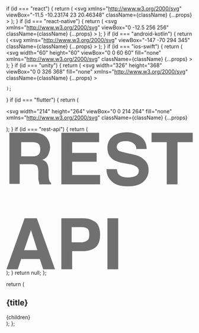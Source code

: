   if (id === "react") {
    return (
      <svg
        xmlns="http://www.w3.org/2000/svg"
        viewBox="-11.5 -10.23174 23 20.46348"
        className={className}
        {...props}
      >
        <title>React Logo</title>
        <circle cx="0" cy="0" r="2.05" fill="#61dafb" />
        <g stroke="#61dafb" strokeWidth="1" fill="none">
          <ellipse rx="11" ry="4.2" />
          <ellipse rx="11" ry="4.2" transform="rotate(60)" />
          <ellipse rx="11" ry="4.2" transform="rotate(120)" />
        </g>
      </svg>
    );
  }
  if (id === "react-native") {
    return (
      <svg
        xmlns="http://www.w3.org/2000/svg"
        viewBox="0 -12.5 256 256"
        className={className}
        {...props}
      >
        <title>React Native Logo</title>
        <path fill="#4e4e4e" d="M121.309004,84.6732585 C123.402504,81.5874152 125.694292,81.1950171 127.553451,81.1950171 C129.41261,81.1950171 132.509843,81.5874152 134.604162,84.6732585 C151.106348,107.339593 178.345607,152.492 198.439108,185.798721 C211.542532,207.519499 221.6069,224.201947 223.671721,226.324944 C231.422996,234.294992 242.053551,229.327949 248.230809,220.287799 C254.312201,211.387762 256.000111,205.138399 256.000111,198.471155 C256.000111,193.930186 167.895315,30.0714244 159.022317,16.4322117 C150.48936,3.31359639 147.710044,0 133.105527,0 L122.176721,0 C107.615631,0 105.511479,3.31359639 96.9777022,16.4322117 C88.1055238,30.0714244 0.0001105152,193.930186 0.0001105152,198.471155 C0.0001105152,205.138399 1.68839227,211.387762 7.76991495,220.287799 C13.9471241,229.327949 24.5775965,234.294992 32.3286259,226.324944 C34.3936934,224.201947 44.4580605,207.519499 57.5616485,185.798721 C77.654822,152.492 104.806818,107.339593 121.309004,84.6732585 Z" />
      </svg>
    );
  }
  if (id === "android-kotlin") {
    return (
      <svg
        xmlns="http://www.w3.org/2000/svg"
        viewBox="-147 -70 294 345"
        className={className}
        {...props}
      >
        <title>Android Kotlin Logo</title>
        <g fill="#a4c639">
          <use stroke="#FFF" strokeWidth="14.4" xlinkHref="#b" />
          <use xlinkHref="#a" transform="scale(-1,1)" />
          <g id="a" stroke="#FFF" strokeWidth="7.2">
            <rect rx="6.5" transform="rotate(29)" height="86" width="13" y="-86" x="14" />
            <rect id="c" rx="24" height="133" width="48" y="41" x="-143" />
            <use y="97" x="85" xlinkHref="#c" />
          </g>
          <g id="b">
            <ellipse cy="41" rx="91" ry="84" />
            <rect rx="22" height="182" width="182" y="20" x="-91" />
          </g>
        </g>
        <g stroke="#FFF" strokeWidth="7.2" fill="#FFF">
          <path d="m-95 44.5h190" />
          <circle cx="-42" r="4" />
          <circle cx="42" r="4" />
        </g>
      </svg>
    );
  }
  if (id === "ios-swift") {
    return (
      <svg
        width="60"
        height="60"
        viewBox="0 0 60 60"
        fill="none"
        xmlns="http://www.w3.org/2000/svg"
        className={className}
        {...props}
      >
        <title>iOS Swift Logo</title>
        <path d="M59.3867 16.4501C59.3832 15.8528 59.3766 15.2558 59.3601 14.6578C59.3253 13.357 59.2484 12.0444 59.0172 10.7575C58.7826 9.4506 58.3991 8.2354 57.7947 7.0482C57.2014 5.8823 56.4258 4.8154 55.5006 3.8902C54.5756 2.965 53.5087 2.1895 52.3423 1.5959C51.1561 0.9922 49.9407 0.6088 48.635 0.3742C47.3474 0.1423 46.0348 0.0659 44.733 0.0307C44.1353 0.0145 43.5382 0.0077 42.9407 0.004C42.2315 0 41.5218 0 40.8128 0H25.0912H18.5781C17.8684 0 17.1595 0 16.4505 0.0041C15.8528 0.0078 15.255 0.0146 14.6582 0.0308C14.3328 0.0396 14.0067 0.051 13.6804 0.0667C12.7016 0.1139 11.7213 0.2004 10.7561 0.3743C9.77684 0.5503 8.84824 0.8099 7.94484 1.1834C7.64374 1.3078 7.34534 1.445 7.04874 1.5959C6.17394 2.0411 5.35494 2.5886 4.61004 3.2248C4.36174 3.4369 4.12164 3.6588 3.89044 3.8901C2.96504 4.8153 2.18944 5.8822 1.59614 7.0481C0.991738 8.2353 0.608738 9.4505 0.373938 10.7574C0.142938 12.0443 0.0661381 13.3569 0.0311381 14.6577C0.0147381 15.2557 0.00783811 15.8527 0.00393811 16.45C-0.000561889 17.1594 3.81111e-05 17.8689 3.81111e-05 18.5781V28.26V40.8125C3.81111e-05 41.5224 -0.000661889 42.2312 0.00393811 42.9411C0.00783811 43.5384 0.0147381 44.1354 0.0311381 44.7324C0.0661381 46.0339 0.142838 47.3468 0.373938 48.6331C0.608738 49.9396 0.991738 51.1559 1.59614 52.3428C2.18944 53.509 2.96504 54.5756 3.89044 55.5004C4.81514 56.426 5.88234 57.2014 7.04884 57.7954C8.23514 58.3992 9.45044 58.7821 10.7564 59.0167C12.0432 59.2483 13.3568 59.3253 14.6583 59.3601C15.2551 59.376 15.8529 59.3831 16.4506 59.3865C17.1596 59.3916 17.8685 59.3909 18.5782 59.3909H40.8128C41.5218 59.3909 42.2315 59.3916 42.9406 59.3865C43.5381 59.3831 44.1352 59.376 44.7329 59.3601C46.0347 59.3253 47.3473 59.2482 48.6349 59.0167C49.9406 58.7821 51.156 58.3991 52.3422 57.7954C53.5086 57.2015 54.5755 56.426 55.5005 55.5004C56.4257 54.5755 57.2014 53.509 57.7946 52.3428C58.399 51.1559 58.7825 49.9397 59.0171 48.6331C59.2483 47.3468 59.3252 46.0339 59.36 44.7324C59.3764 44.1354 59.383 43.5385 59.3866 42.9411C59.3912 42.2312 59.3908 41.5224 59.3908 40.8125V18.5781C59.3909 17.8689 59.3912 17.1594 59.3867 16.4501Z" fill="#F05138" />
        <path d="M47.0605 36.6607C47.0591 36.6589 47.0578 36.6576 47.0563 36.6559C47.122 36.4323 47.1898 36.2101 47.2473 35.9809C49.7123 26.16 43.6962 14.549 33.5157 8.43555C37.977 14.4834 39.9496 21.8088 38.197 28.215C38.0407 28.7864 37.8528 29.3348 37.6451 29.8678C37.4197 29.7197 37.1357 29.5516 36.7543 29.3413C36.7543 29.3413 26.6274 23.0886 15.6515 12.0291C15.3635 11.7388 21.5043 20.8061 28.4734 28.169C25.19 26.3263 16.0396 19.6686 10.2468 14.3667C10.9585 15.5536 11.805 16.6965 12.7355 17.7968C17.573 23.9317 23.8817 31.5012 31.4398 37.3137C26.1294 40.5635 18.6257 40.8162 11.1546 37.3171C9.30673 36.4511 7.56953 35.4062 5.96143 34.219C9.12393 39.2775 13.9946 43.6419 19.9227 46.1898C26.9922 49.2279 34.0223 49.0219 39.2583 46.2396L39.2542 46.2456C39.2781 46.2305 39.3085 46.214 39.3333 46.1987C39.5483 46.0831 39.7617 45.9654 39.9704 45.8411C42.4861 44.5353 47.4551 43.2105 50.1222 48.3999C50.7754 49.6699 52.1634 42.9395 47.0605 36.6607Z" fill="white" />
      </svg>
    );
  }
  if (id === "unity") {
    return (
      <svg
        width="326"
        height="368"
        viewBox="0 0 326 368"
        fill="none"
        xmlns="http://www.w3.org/2000/svg"
        className={className}
        {...props}
      >
        <title>Unity Logo</title>
        <path d="M325.729 258.325V86.6778L177.07 0.854004V66.7544L235.308 100.471C237.607 102.003 237.607 105.069 235.308 105.835L166.342 145.682C164.043 147.214 161.744 146.448 160.212 145.682L91.2463 105.835C88.9475 105.069 88.9475 101.237 91.2463 100.471L149.484 66.7544V0.854004L0.0585938 86.6778V258.325L56.7636 225.375V157.942C56.7636 155.643 59.8287 154.111 61.3613 154.877L130.327 194.724C132.626 196.256 133.392 197.789 133.392 200.088V279.781C133.392 282.08 130.327 283.613 128.794 282.846L70.5567 249.13L13.8517 282.08L162.511 368.67L311.17 282.846L254.465 249.896L196.227 283.613C193.928 285.145 191.629 283.613 191.629 280.547V200.854C191.629 198.555 193.162 196.256 194.695 195.49L263.66 155.643C265.959 154.111 268.258 155.643 268.258 158.708V226.141L325.729 258.325Z" fill="#4C4C4C" />
        <path d="M162.511 368.67L311.17 282.846L254.465 249.896L196.227 283.613C193.928 285.145 191.629 283.613 191.629 280.547V200.854C191.629 198.555 193.162 196.256 194.695 195.49L263.66 155.643C265.959 154.111 268.258 155.643 268.258 158.708V226.141L324.963 259.092V86.6777L162.511 180.931L162.511 368.67Z" fill="black" />
        <path d="M177.07 0.854004V66.7544L235.308 100.471C237.607 102.003 237.607 105.069 235.308 105.835L166.342 145.682C164.043 147.214 161.744 146.448 160.212 145.682L91.2463 105.835C88.9475 105.069 88.9475 101.237 91.2463 100.471L149.484 66.7544V0.854004L0.0585938 86.6778L162.511 180.931L324.963 86.6777L177.07 0.854004Z" fill="#808080" />
        <path d="M129.561 283.613L71.323 249.896L14.618 282.846L163.277 368.67V180.931L0.0585938 86.6778V258.325L56.7636 225.375V157.942C56.7636 155.643 59.8287 154.111 61.3613 154.877L130.327 194.724C132.626 196.256 133.392 197.789 133.392 200.088V279.781C134.158 282.846 131.859 285.145 129.561 283.613Z" fill="#4C4C4C" />
      </svg>

    );

}
if (id === "flutter") {
return (

<svg
  width="214"
  height="264"
  viewBox="0 0 214 264"
  fill="none"
  xmlns="http://www.w3.org/2000/svg"
  className={className}
  {...props}
>
  <title>Flutter Logo</title>
  <path
    d="M132.28 0.0900002L213.95 0L76.9301 136.95L41.2201 172.46L0.590088 131.78L132.28 0.0900002ZM131.52 122.37C132.58 120.97 134.53 121.66 136.01 121.48L213.88 121.5L142.91 192.4L102.07 151.81L131.52 122.37Z"
    fill="#44D1FD"
  />
  <path
    d="M61.3601 192.47L102.07 151.81L142.91 192.4L143.08 192.58L102.08 233.2L61.3601 192.47Z"
    fill="#1FBCFD"
  />
  <path
    d="M102.08 233.2L143.08 192.58L213.91 263.48C187.23 263.54 160.56 263.46 133.89 263.52C132.37 263.86 131.43 262.47 130.46 261.61L102.08 233.2Z"
    fill="#08589C"
  />
</svg>
); }
if (id === "rest-api") {
    return (
      <svg
        width="609"
        height="447"
        viewBox="0 0 609 447"
        fill="none"
        xmlns="http://www.w3.org/2000/svg"
        className={className}
        {...props}
      >
        <title>Rest API Logo</title>
        <path d="M47.2 104.2H80.8C90.4 104.2 96.8 105.8 100 109C103.2 112.2 104.8 120.2 104.8 129.8V145.8C104.8 150.6 104.8 155.4 106.4 160.2C106.4 161.8 108 165 108 169.8H146.4V165C143.2 163.4 141.6 160.2 140 155.4C140 152.2 138.4 147.4 138.4 139.4V128.2C138.4 117 136.8 107.4 133.6 102.6C130.4 96.2002 125.6 93.0002 117.6 89.8002C127.2 86.6002 133.6 81.8002 136.8 73.8002C140 65.8002 143.2 57.8002 143.2 49.8002C143.2 43.4002 141.6 37.0002 140 32.2002C138.4 27.4002 135.2 22.6002 132 17.8002C127.2 13.0002 122.4 8.20019 116 6.60019C109.6 3.40019 101.6 1.80017 90.4 1.80017H10.4V168.2H44V104.2H47.2ZM47.2 32.2002H85.6001C92.0001 32.2002 98.4001 33.8002 101.6 35.4002C108 38.6002 111.2 45.0002 111.2 56.2002C111.2 65.8002 108 72.2002 101.6 75.4002C98.4001 77.0002 92.0001 78.6002 85.6001 78.6002H48.8V32.2002H47.2ZM215.2 96.2002H295.2V67.4002H215.2V32.2002H303.2V1.80017H180V169.8H306.4V139.4H215.2V96.2002ZM420 73.8002L391.2 67.4002C380 64.2002 372 62.6002 368.8 61.0002C364 57.8002 360.8 53.0002 360.8 48.2002C360.8 41.8002 364 37.0002 368.8 33.8002C373.6 30.6002 381.6 29.0002 391.2 29.0002C399.2 29.0002 405.6 30.6002 412 33.8002C420 38.6002 424.8 45.0002 424.8 54.6002H458.4C458.4 37.0002 450.4 22.6002 439.2 14.6002C426.4 5.00019 412 0.200195 394.4 0.200195C373.6 0.200195 357.6 5.00019 346.4 14.6002C335.2 24.2002 330.4 37.0002 330.4 51.4002C330.4 67.4002 336.8 80.2002 348 88.2002C354.4 93.0002 367.2 97.8002 384.8 101L402.4 104.2C413.6 105.8 420 109 424.8 112.2C429.6 115.4 432.8 120.2 432.8 125C432.8 134.6 428 141 418.4 144.2C413.6 145.8 405.6 147.4 397.6 147.4C383.2 147.4 373.6 144.2 367.2 137.8C364 134.6 362.4 128.2 360.8 120.2H327.2C327.2 137.8 333.6 150.6 346.4 161.8C359.2 173 376.8 176.2 397.6 176.2C418.4 176.2 436 171.4 447.2 161.8C458.4 152.2 464.8 139.4 464.8 123.4C464.8 109 460 97.8002 450.4 89.8002C442.4 81.8002 432.8 77.0002 420 73.8002ZM474.4 32.2002H524V169.8H559.2V32.2002H608.8V1.80017H474.4V32.2002ZM60 280.2L0.800049 446.6H37.6001L48.8 413H109.6L120.8 446.6H159.2L100 280.2H60ZM58.4 384.2L80.8 318.6L101.6 384.2H58.4ZM252 280.2H180V446.6H215.2V387.4H250.4C268 387.4 282.4 382.6 292 374.6C301.6 366.6 306.4 352.2 306.4 333C306.4 315.4 301.6 301 292 293C280.8 285 268 280.2 252 280.2ZM264.8 352.2C260 355.4 253.6 358.6 245.6 358.6H213.6V309H245.6C253.6 309 260 310.6 264.8 313.8C269.6 317 271.2 323.4 271.2 333C271.2 342.6 269.6 349 264.8 352.2ZM330.4 280.2H365.6V446.6H330.4V280.2Z" fill="#707070" />
      </svg>
    );
  }
  return null;
};

  return (
    <div className={className}>
      <h2>{title}</h2>
      {children}
    </div>
  );
};
